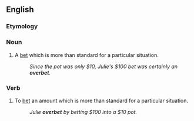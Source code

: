 ==English==

===Etymology===
{{prefix|en|over|bet}}

===Noun===
{{en-noun}}

# {{lb|en|poker}} A [[bet]] which is more than standard for a particular situation.
#: ''Since the pot was only $10, Julie's $100 bet was certainly an '''overbet'''.''

===Verb===
{{en-verb|overbets|overbetting|overbet|past2=overbetted}}

# {{lb|en|poker}} To [[bet]] an amount which is more than standard for a particular situation.
#: ''Julie '''overbet''' by betting $100 into a $10 pot.''